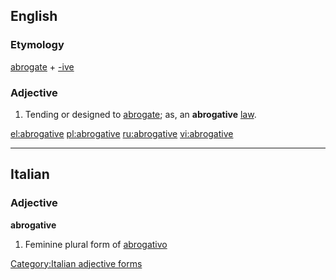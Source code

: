 ==English==
===Etymology===
[[abrogate]] + [[-ive]]

===Adjective===
{{en-adj}}

# Tending or designed to [[abrogate]]; as, an '''abrogative''' [[law]].

[[el:abrogative]]
[[pl:abrogative]]
[[ru:abrogative]]
[[vi:abrogative]]

----
==Italian==

===Adjective===
'''abrogative''' {{f}}

# Feminine plural form of [[abrogativo]]
[[Category:Italian adjective forms]]
{{rfc-auto}}